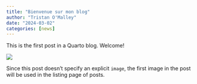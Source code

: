 ```yaml
---
title: "Bienvenue sur mon blog"
author: "Tristan O'Malley"
date: "2024-03-02"
categories: [news]
---
```


This is the first post in a Quarto blog. Welcome!

![](thumbnail.jpg)

Since this post doesn't specify an explicit `image`, the first image in the post will be used in the listing page of posts.

